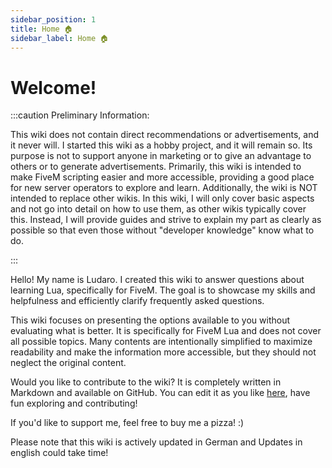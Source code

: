 ```yaml
---
sidebar_position: 1
title: Home 🏠
sidebar_label: Home 🏠
---
```


# Welcome!

:::caution Preliminary Information:

This wiki does not contain direct recommendations or advertisements, and it never will. I started this wiki as a hobby project, and it will remain so. Its purpose is not to support anyone in marketing or to give an advantage to others or to generate advertisements. Primarily, this wiki is intended to make FiveM scripting easier and more accessible, providing a good place for new server operators to explore and learn. Additionally, the wiki is NOT intended to replace other wikis. In this wiki, I will only cover basic aspects and not go into detail on how to use them, as other wikis typically cover this. Instead, I will provide guides and strive to explain my part as clearly as possible so that even those without "developer knowledge" know what to do.

:::

Hello! My name is Ludaro. I created this wiki to answer questions about learning Lua, specifically for FiveM. The goal is to showcase my skills and helpfulness and efficiently clarify frequently asked questions.

This wiki focuses on presenting the options available to you without evaluating what is better. It is specifically for FiveM Lua and does not cover all possible topics. Many contents are intentionally simplified to maximize readability and make the information more accessible, but they should not neglect the original content.

Would you like to contribute to the wiki? It is completely written in Markdown and available on GitHub. You can edit it as you like [here](https://github.com/Ludaro1024/ludaro-wiki-ger/), have fun exploring and contributing!

If you'd like to support me, feel free to buy me a pizza! :)

<script type="text/javascript" src="https://cdnjs.buymeacoffee.com/1.0.0/button.prod.min.js" data-name="bmc-button" data-slug="ludaro" data-color="#5F7FFF" data-emoji="ð"  data-font="Poppins" data-text="Buy me a pizza <3" data-outline-color="#000000" data-font-color="#ffffff" data-coffee-color="#FFDD00" ></script>

Please note that this wiki is actively updated in German and Updates in english could take time!
